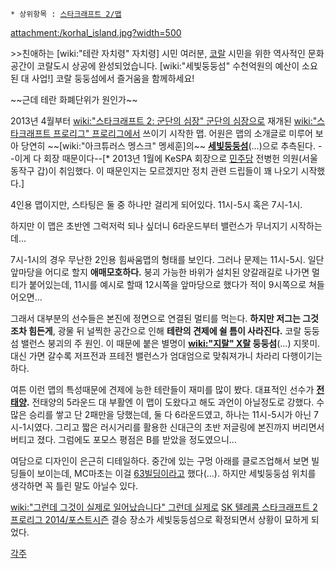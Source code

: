  * 상위항목 : [[스타크래프트 2/맵]]

attachment:/korhal_island.jpg?width=500

>>친애하는 [wiki:"테란 자치령" 자치령] 시민 여러분, [[코랄]] 시민을 위한 역사적인 문화 공간이 코랄도시 상공에 완성되었습니다. [wiki:"세빛둥둥섬" 수천억원의 예산이 소요된 대 사업!] 코랄 둥둥섬에서 즐거움을 함께하세요!

~~근데 테란 화폐단위가 원인가~~

2013년 4월부터 [[wiki:"스타크래프트 2: 군단의 심장" 군단의 심장]]으로 재개된 [[wiki:"스타크래프트 프로리그" 프로리그]]에서 쓰이기 시작한 맵. 어원은 맵의 소개글로 미루어 보아 당연히 ~~[wiki:"아크튜러스 멩스크" 멩세훈]의~~ '''[[세빛둥둥섬]]'''(…)으로 추측된다. --이게 다 회장 때문이다--[* 2013년 1월에 KeSPA 회장으로 [[민주당]] 전병헌 의원(서울 동작구 갑)이 취임했다. 이 때문인지는 모르겠지만 정치 관련 드립들이 꽤 나오기 시작했다.]

4인용 맵이지만, 스타팅은 둘 중 하나만 걸리게 되어있다. 11시-5시 혹은 7시-1시.

하지만 이 맵은 초반엔 그럭저럭 되나 싶더니 6라운드부터 밸런스가 무너지기 시작하는데…

7시-1시의 경우 무난한 2인용 힘싸움맵의 형태를 보인다. 그러나 문제는 11시-5시. 일단 앞마당을 어디로 할지 '''애매모호하다.''' 붕괴 가능한 바위가 설치된 양갈래길로 나가면 멀티가 붙어있는데, 11시를 예시로 할때 12시쪽을 앞마당으로 했다가 적이 9시쪽으로 쳐들어오면…

그래서 대부분의 선수들은 본진에 정면으로 연결된 멀티를 먹는다. '''하지만 저그는 그것조차 힘든게''', 광물 뒤 널찍한 공간으로 인해 '''테란의 견제에 쉴 틈이 사라진다.''' 코랄 둥둥섬 밸런스 붕괴의 주 원인. 이 때문에 붙은 별명이 '''[[wiki:"지랄" X랄]] 둥둥섬'''(…) 지못미. 대신 가면 갈수록 저프전과 프테전 밸런스가 엄대엄으로 맞춰져가니 차라리 다행이기는 하다.

여튼 이런 맵의 특성때문에 견제에 능한 테란들이 재미를 많이 봤다. 대표적인 선수가 '''[[전태양]].''' 전태양의 5라운드 대 부활엔 이 맵이 도왔다고 해도 과언이 아닐정도로 강했다. 수많은 승리를 쌓고 단 2패만을 당했는데, 둘 다 6라운드였고, 하나는 11시-5시가 아닌 7시-1시였다. 그리고 짧은 러시거리를 활용한 신대근의 초반 저글링에 본진까지 버리면서 버티고 졌다. 그럼에도 포모스 평점은 B를 받았을 정도였으니…

여담으로 디자인이 은근히 디테일하다. 중간에 있는 구멍 아래를 클로즈업해서 보면 빌딩들이 보이는데, MC마초는 이걸 [[63빌딩]]이라고 했다(…). 하지만 세빛둥둥섬 위치를 생각하면 꼭 틀린 말도 아닐수 있다.

[[wiki:"그런데 그것이 실제로 일어났습니다" 그런데 실제로]] [[SK 텔레콤 스타크래프트 2 프로리그 2014/포스트시즌]] 결승 장소가 세빛둥둥섬으로 확정되면서 상황이 묘하게 되었다.

[[각주]]
